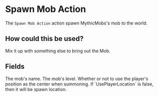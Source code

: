 
# Spawn Mob Action

The `Spawn Mob Action` action spawn MythicMobs's mob to the world.

## How could this be used?

Mix it up with something else to bring out the Mob.

## Fields

<ActionsField/>

<EntryField name="Mob" required>
    The mob's name.
</EntryField>

<EntryField name="Level" required>
    The mob's level.
</EntryField>

<EntryField name="UsePlayerLocation" required>
    Whether or not to use the player's position as the center when summoning.
</EntryField>

<EntryField name="RelativeLocation" required>
    If `UsePlayerLocation` is false, then it will be spawn location.
</EntryField>

